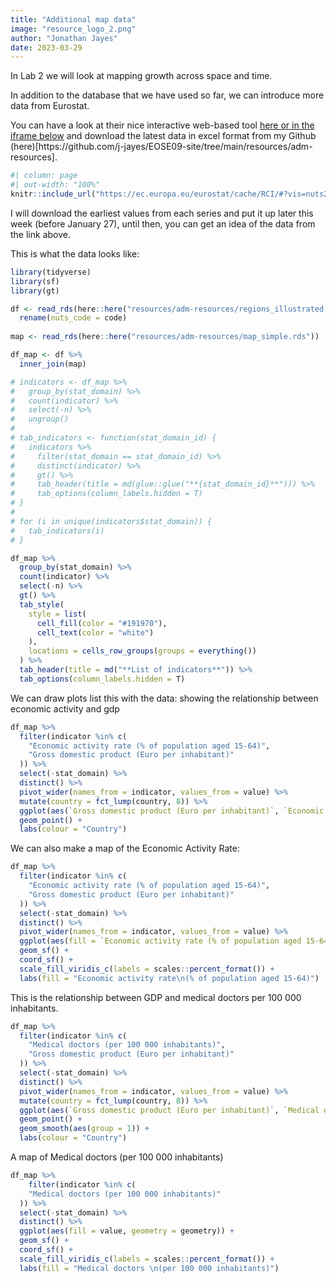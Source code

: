 ```yaml
---
title: "Additional map data"
image: "resource_logo_2.png"
author: "Jonathan Jayes"
date: 2023-03-29
---
```


In Lab 2 we will look at mapping growth across space and time.

In addition to the database that we have used so far, we can introduce more data from Eurostat.

You can have a look at their nice interactive web-based tool [here or in the iframe below](https://ec.europa.eu/eurostat/cache/RCI/#?vis=nuts2.scitech&lang=en) and download the latest data in excel format from my Github (here)[https://github.com/j-jayes/EOSE09-site/tree/main/resources/adm-resources].

```r
#| column: page
#| out-width: "100%"
knitr::include_url("https://ec.europa.eu/eurostat/cache/RCI/#?vis=nuts2.economy&lang=en", height = 800)
```

I will download the earliest values from each series and put it up later this week (before January 27), until then, you can get an idea of the data from the link above.

This is what the data looks like:

```r
library(tidyverse)
library(sf)
library(gt)

df <- read_rds(here::here("resources/adm-resources/regions_illustrated.rds")) %>% 
  rename(nuts_code = code)
  
map <- read_rds(here::here("resources/adm-resources/map_simple.rds"))
```

```r
df_map <- df %>% 
  inner_join(map)
```

```r
# indicators <- df_map %>% 
#   group_by(stat_domain) %>% 
#   count(indicator) %>% 
#   select(-n) %>% 
#   ungroup()
# 
# tab_indicators <- function(stat_domain_id) {
#   indicators %>%
#     filter(stat_domain == stat_domain_id) %>%
#     distinct(indicator) %>%
#     gt() %>%
#     tab_header(title = md(glue::glue("**{stat_domain_id}**"))) %>%
#     tab_options(column_labels.hidden = T)
# }
# 
# for (i in unique(indicators$stat_domain)) {
#   tab_indicators(i)
# }

df_map %>%
  group_by(stat_domain) %>%
  count(indicator) %>%
  select(-n) %>%
  gt() %>%
  tab_style(
    style = list(
      cell_fill(color = "#191970"),
      cell_text(color = "white")
    ),
    locations = cells_row_groups(groups = everything())
  ) %>%
  tab_header(title = md("**List of indicators**")) %>%
  tab_options(column_labels.hidden = T)
```

We can draw plots list this with the data: showing the relationship between economic activity and gdp

```r

df_map %>%
  filter(indicator %in% c(
    "Economic activity rate (% of population aged 15-64)",
    "Gross domestic product (Euro per inhabitant)"
  )) %>%
  select(-stat_domain) %>%
  distinct() %>%
  pivot_wider(names_from = indicator, values_from = value) %>%
  mutate(country = fct_lump(country, 8)) %>%
  ggplot(aes(`Gross domestic product (Euro per inhabitant)`, `Economic activity rate (% of population aged 15-64)`, colour = country)) +
  geom_point() +
  labs(colour = "Country")
```

We can also make a map of the Economic Activity Rate:

```r
df_map %>%
  filter(indicator %in% c(
    "Economic activity rate (% of population aged 15-64)",
    "Gross domestic product (Euro per inhabitant)"
  )) %>%
  select(-stat_domain) %>%
  distinct() %>%
  pivot_wider(names_from = indicator, values_from = value) %>%
  ggplot(aes(fill = `Economic activity rate (% of population aged 15-64)`, geometry = geometry)) +
  geom_sf() +
  coord_sf() +
  scale_fill_viridis_c(labels = scales::percent_format()) +
  labs(fill = "Economic activity rate\n(% of population aged 15-64)")

```

This is the relationship between GDP and medical doctors per 100 000 inhabitants.

```r
df_map %>%
  filter(indicator %in% c(
    "Medical doctors (per 100 000 inhabitants)",
    "Gross domestic product (Euro per inhabitant)"
  )) %>%
  select(-stat_domain) %>%
  distinct() %>%
  pivot_wider(names_from = indicator, values_from = value) %>%
  mutate(country = fct_lump(country, 8)) %>%
  ggplot(aes(`Gross domestic product (Euro per inhabitant)`, `Medical doctors (per 100 000 inhabitants)`, colour = country)) +
  geom_point() +
  geom_smooth(aes(group = 1)) +
  labs(colour = "Country")
```

A map of Medical doctors (per 100 000 inhabitants)

```r
df_map %>% 
    filter(indicator %in% c(
    "Medical doctors (per 100 000 inhabitants)"
  )) %>%
  select(-stat_domain) %>%
  distinct() %>%
  ggplot(aes(fill = value, geometry = geometry)) +
  geom_sf() +
  coord_sf() +
  scale_fill_viridis_c(labels = scales::percent_format()) +
  labs(fill = "Medical doctors \n(per 100 000 inhabitants)")
```


